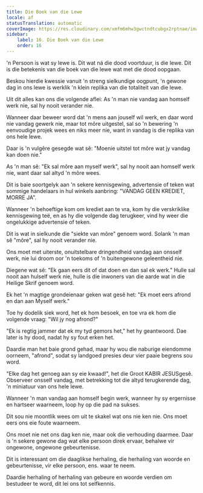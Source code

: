 ```yaml
---
title: Die Boek van die Lewe
locale: af
statusTranslation: automatic
coverImage: https://res.cloudinary.com/xmfm6mhw3gwctndtcubgx2rptnae/image/upload/v1740468922/small_cover_tratado_de_psicologia_revolucionaria_a4c0dca4e0.webp
sidebar:
    label: 16. Die Boek van die Lewe
    order: 16
---
```

'n Persoon is wat sy lewe is. Dit wat ná die dood voortduur, is die lewe. Dit is die betekenis van die boek van die lewe wat met die dood oopgaan.

Beskou hierdie kwessie vanuit 'n streng sielkundige oogpunt, 'n gewone dag in ons lewe is werklik 'n klein replika van die totaliteit van die lewe.

Uit dit alles kan ons die volgende aflei: As 'n man nie vandag aan homself werk nie, sal hy nooit verander nie.

Wanneer daar beweer word dat 'n mens aan jouself wil werk, en daar word nie vandag gewerk nie, maar tot môre uitgestel, sal so 'n bewering 'n eenvoudige projek wees en niks meer nie, want in vandag is die replika van ons hele lewe.

Daar is 'n vulgêre gesegde wat sê: "Moenie uitstel tot môre wat jy vandag kan doen nie."

As 'n man sê: "Ek sal môre aan myself werk", sal hy nooit aan homself werk nie, want daar sal altyd 'n môre wees.

Dit is baie soortgelyk aan 'n sekere kennisgewing, advertensie of teken wat sommige handelaars in hul winkels aanbring: "VANDAG GEEN KREDIET, MORRE JA".

Wanneer 'n behoeftige kom om krediet aan te vra, kom hy die verskriklike kennisgewing teë, en as hy die volgende dag terugkeer, vind hy weer die ongelukkige advertensie of teken.

Dit is wat in sielkunde die "siekte van môre" genoem word. Solank 'n man sê "môre", sal hy nooit verander nie.

Ons moet met uiterste, onuitstelbare dringendheid vandag aan onsself werk, nie lui droom oor 'n toekoms of 'n buitengewone geleentheid nie.

Diegene wat sê: "Ek gaan eers dit of dat doen en dan sal ek werk." Hulle sal nooit aan hulself werk nie, hulle is die inwoners van die aarde wat in die Heilige Skrif genoem word.

Ek het 'n magtige grondeienaar geken wat gesê het: "Ek moet eers afrond en dan aan Myself werk."

Toe hy dodelik siek word, het ek hom besoek, en toe vra ek hom die volgende vraag: "Wil jy nog afrond?"

"Ek is regtig jammer dat ek my tyd gemors het," het hy geantwoord. Dae later is hy dood, nadat hy sy fout erken het.

Daardie man het baie grond gehad, maar hy wou die naburige eiendomme oorneem, "afrond", sodat sy landgoed presies deur vier paaie begrens sou word.

"Elke dag het genoeg aan sy eie kwaad!", het die Groot KABIR JESUS ​​gesê. Observeer onsself vandag, met betrekking tot die altyd terugkerende dag, 'n miniatuur van ons hele lewe.

Wanneer 'n man vandag aan homself begin werk, wanneer hy sy ergernisse en hartseer waarneem, loop hy op die pad na sukses.

Dit sou nie moontlik wees om uit te skakel wat ons nie ken nie. Ons moet eers ons eie foute waarneem.

Ons moet nie net ons dag ken nie, maar ook die verhouding daarmee. Daar is 'n sekere gewone dag wat elke persoon direk ervaar, behalwe vir ongewone, ongewone gebeurtenisse.

Dit is interessant om die daaglikse herhaling, die herhaling van woorde en gebeurtenisse, vir elke persoon, ens. waar te neem.

Daardie herhaling of herhaling van gebeure en woorde verdien om bestudeer te word, dit lei ons tot selfkennis.

